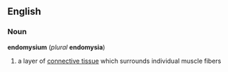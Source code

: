 ==English==
===Noun===
''' endomysium ''' (''plural'' ''' endomysia ''')
# a layer of [[connective tissue]] which surrounds individual muscle fibers